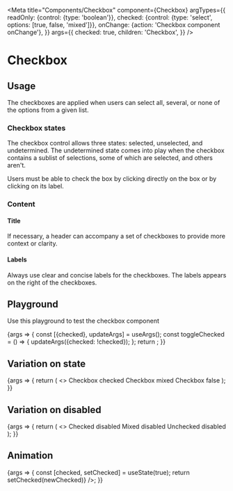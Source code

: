 
<Meta
  title="Components/Checkbox"
  component={Checkbox}
  argTypes={{
    readOnly: {control: {type: 'boolean'}},
    checked: {control: {type: 'select', options: [true, false, 'mixed']}},
    onChange: {action: 'Checkbox component onChange'},
  }}
  args={{
    checked: true,
    children: 'Checkbox',
  }}
/>

# Checkbox

## Usage

The checkboxes are applied when users can select all, several, or none of the options from a given list.

### Checkbox states

The checkbox control allows three states: selected, unselected, and undetermined. The undetermined state comes into play when the checkbox contains a sublist of selections, some of which are selected, and others aren't.

Users must be able to check the box by clicking directly on the box or by clicking on its label.

### Content

#### Title

If necessary, a header can accompany a set of checkboxes to provide more context or clarity.

#### Labels

Always use clear and concise labels for the checkboxes. The labels appears on the right of the checkboxes.

## Playground

Use this playground to test the checkbox component

<Canvas>
  <Story name="Standard">
    {args => {
      const [{checked}, updateArgs] = useArgs();
      const toggleChecked = () => {
        updateArgs({checked: !checked});
      };
      return <Checkbox {...args} checked={checked} onChange={toggleChecked} />;
    }}
  </Story>
</Canvas>

<ArgsTable story="Standard" />

## Variation on state

<Canvas>
  <Story name="State">
    {args => {
      return (
        <>
          <Checkbox {...args} checked={true}>
            Checkbox checked
          </Checkbox>
          <Checkbox {...args} checked="mixed">
            Checkbox mixed
          </Checkbox>
          <Checkbox {...args} checked={false}>
            Checkbox false
          </Checkbox>
        </>
      );
    }}
  </Story>
</Canvas>

## Variation on disabled

<Canvas>
  <Story name="Disabled">
    {args => {
      return (
        <>
          <Checkbox {...args} readOnly={true} checked={true}>
            Checked disabled
          </Checkbox>
          <Checkbox {...args} readOnly={true} checked="mixed">
            Mixed disabled
          </Checkbox>
          <Checkbox {...args} readOnly={true} checked={false}>
            Unchecked disabled
          </Checkbox>
        </>
      );
    }}
  </Story>
</Canvas>

## Animation

<Canvas>
  <Story name="Animation">
    {args => {
      const [checked, setChecked] = useState(true);
      return <Checkbox {...args} checked={checked} onChange={newChecked => setChecked(newChecked)} />;
    }}
  </Story>
</Canvas>
